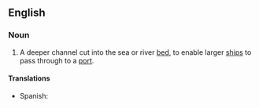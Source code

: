 ==English==

===Noun===
{{en-noun|head=[[navigation]] [[channel]]}}

# {{context|nautical|lang=en}} A deeper channel cut into the sea or river [[bed]], to enable larger [[ships]] to pass through to a [[port]].

====Translations====
{{trans-top|deeper channel cut into the sear or river bed}}
* Spanish: {{t+|es|caño|m}}
{{trans-mid}}
{{trans-bottom}}